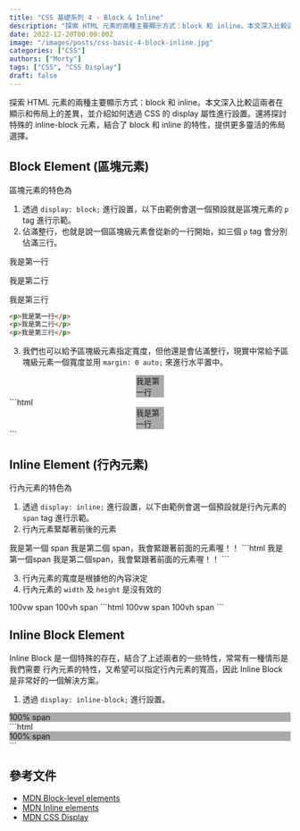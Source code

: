 ```yaml
---
title: "CSS 基礎系列 4 - Block & Inline"
description: "探索 HTML 元素的兩種主要顯示方式：block 和 inline。本文深入比較這兩者在顯示和佈局上的差異，並介紹如何透過 CSS 的 display 屬性進行設置。還將探討特殊的 inline-block 元素，結合了 block 和 inline 的特性，提供更多靈活的佈局選擇。"
date: 2022-12-20T00:00:00Z
image: "/images/posts/css-basic-4-block-inline.jpg"
categories: ["CSS"]
authors: ["Morty"]
tags: ["CSS", "CSS Display"]
draft: false
---
```


探索 HTML 元素的兩種主要顯示方式：block 和 inline。本文深入比較這兩者在顯示和佈局上的差異，並介紹如何透過 CSS 的 display 屬性進行設置。還將探討特殊的 inline-block 元素，結合了 block 和 inline 的特性，提供更多靈活的佈局選擇。

## Block Element (區塊元素)

區塊元素的特色為

1. 透過 `display: block;` 進行設置，以下由範例會選一個預設就是區塊元素的 `p` tag 進行示範。
2. 佔滿整行，也就是說一個區塊級元素會從新的一行開始，如三個 `p` tag 會分別佔滿三行。


<Tabs>
  <TabItem label="Preview">
    <p>我是第一行</p>
    <p>我是第二行</p>
    <p>我是第三行</p>
  </TabItem>
<TabItem label="Html">

```html
<p>我是第一行</p>
<p>我是第二行</p>
<p>我是第三行</p>
```

</TabItem>
</Tabs>

3. 我們也可以給予區塊級元素指定寬度，但他還是會佔滿整行，現實中常給予區塊級元素一個寬度並用 `margin: 0 auto;` 來進行水平置中。

<Tabs>
  <TabItem label="Preview">
    <p style="width: 50px; background-color: #aaa; margin: 0 auto;">
      我是第一行
    </p>
  </TabItem>
  <TabItem label="Html">
    ```html
    <p style="width: 50px; background-color: #aaa; margin: 0 auto;">
      我是第一行
    </p>
    ```
  </TabItem>
</Tabs>

## Inline Element (行內元素)

行內元素的特色為

1. 透過 `display: inline;` 進行設置，以下由範例會選一個預設就是行內元素的 `span` tag 進行示範。
2. 行內元素緊鄰著前後的元素

<Tabs>
  <TabItem label="preview">
    <span>我是第一個 span</span>
    <span>我是第二個 span，我會緊跟著前面的元素喔！！</span>
  </TabItem>
  <TabItem label="code">
    ```html
    <span>我是第一個span</span>
    <span>我是第二個span，我會緊跟著前面的元素喔！！</span>
    ```
  </TabItem>
</Tabs>

3. 行內元素的寬度是根據他的內容決定
4. 行內元素的 `width` 及 `height` 是沒有效的

<Tabs>
  <TabItem label="Preview">
    <span style="width: 100vw;">100vw span</span>
    <span style="height: 100vh;">100vh span</span>
  </TabItem>
  <TabItem label="Html">
    ```html
    <span style="width: 100vw;">100vw span</span>
    <span style="height: 100vh;">100vh span</span>
    ```
  </TabItem>
</Tabs>

## Inline Block Element

Inline Block 是一個特殊的存在，結合了上述兩者的一些特性，常常有一種情形是我們需要 行內元素的特性，又希望可以指定行內元素的寬高，因此 Inline Block 是非常好的一個解決方案。

1. 透過 `display: inline-block;` 進行設置。

<Tabs>
  <TabItem label="Preview">
    <span style="width: 100%; background-color: #aaa; display: inline-block">
      100% span
    </span>
  </TabItem>
  <TabItem label="Html">
    ```html
    <span style="width: 100%; background-color: #aaa; display: inline-block">
      100% span
    </span>
    ```
  </TabItem>
</Tabs>

## 參考文件

- [MDN Block-level elements](https://developer.mozilla.org/en-US/docs/Web/HTML/Block-level_elements)
- [MDN Inline elements](https://developer.mozilla.org/en-US/docs/Web/HTML/Inline_elements)
- [MDN CSS Display](https://developer.mozilla.org/en-US/docs/Web/CSS/display)
